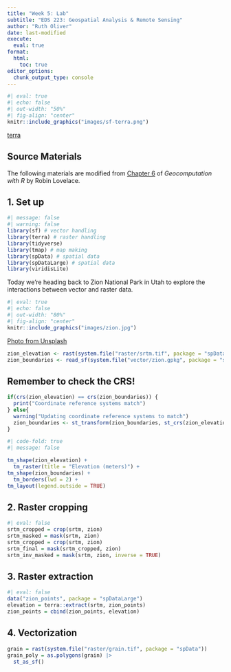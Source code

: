 ```yaml
---
title: "Week 5: Lab"
subtitle: "EDS 223: Geospatial Analysis & Remote Sensing"
author: "Ruth Oliver"
date: last-modified
execute: 
  eval: true
format:
  html:
    toc: true
editor_options: 
  chunk_output_type: console
---
```


```r
#| eval: true
#| echo: false
#| out-width: "50%"
#| fig-align: "center"
knitr::include_graphics("images/sf-terra.png")
```

::: {.gray-text .center-text}
[terra](https://rspatial.github.io/terra/){target="_blank"}
:::

::: {.callout-note icon=true}
# Source Materials
The following materials are modified from [Chapter 6](https://r.geocompx.org/raster-vector#raster-vector) of *Geocomputation with R* by Robin Lovelace.
:::

## 1. Set up

```r
#| message: false
#| warning: false
library(sf) # vector handling
library(terra) # raster handling
library(tidyverse)
library(tmap) # map making
library(spData) # spatial data
library(spDataLarge) # spatial data
library(viridisLite)
```


Today we're heading back to Zion National Park in Utah to explore the interactions between vector and raster data.

```r
#| eval: true
#| echo: false
#| out-width: "80%"
#| fig-align: "center"
knitr::include_graphics("images/zion.jpg")
```

::: {.gray-text .center-text}
[Photo from Unsplash](https://unsplash.com/photos/brown-mountains-with-forest-RWzPBcWVdpw){target="_blank"}
:::

```r
zion_elevation <- rast(system.file("raster/srtm.tif", package = "spDataLarge"))
zion_boundaries <- read_sf(system.file("vector/zion.gpkg", package = "spDataLarge"))
```

:::{.callout-warning icon=true}
# Remember to check the CRS!

```r
if(crs(zion_elevation) == crs(zion_boundaries)) {
  print("Coordinate reference systems match")
} else{
  warning("Updating coordinate reference systems to match")
  zion_boundaries <- st_transform(zion_boundaries, st_crs(zion_elevation))
}
```

:::



```r
#| code-fold: true
#| message: false

tm_shape(zion_elevation) +
  tm_raster(title = "Elevation (meters)") +
tm_shape(zion_boundaries) +
  tm_borders(lwd = 2) +
tm_layout(legend.outside = TRUE)
```




## 2. Raster cropping


```r
#| eval: false
srtm_cropped = crop(srtm, zion)
srtm_masked = mask(srtm, zion)
srtm_cropped = crop(srtm, zion)
srtm_final = mask(srtm_cropped, zion)
srtm_inv_masked = mask(srtm, zion, inverse = TRUE)
```

## 3. Raster extraction

```r
#| eval: false
data("zion_points", package = "spDataLarge")
elevation = terra::extract(srtm, zion_points)
zion_points = cbind(zion_points, elevation)
```


## 4. Vectorization

```r

grain = rast(system.file("raster/grain.tif", package = "spData"))
grain_poly = as.polygons(grain) |> 
  st_as_sf()
```

